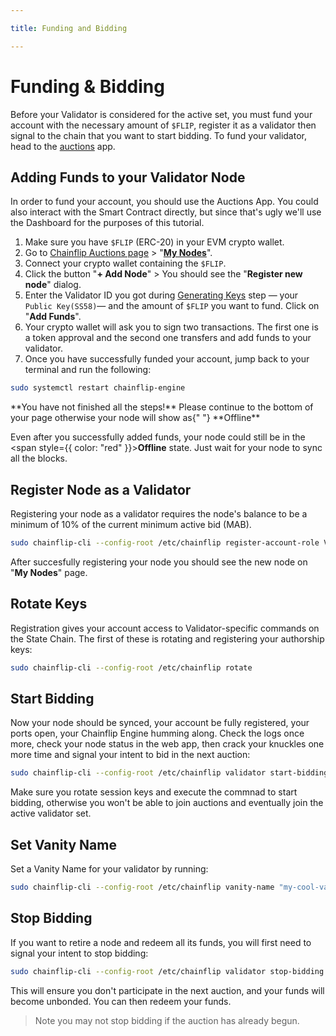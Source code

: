```yaml
---

title: Funding and Bidding

---
```



# Funding & Bidding

Before your Validator is considered for the active set, you must fund your account with the necessary amount of `$FLIP`, register it as a validator then signal to the chain that you want to start bidding.
To fund your validator, head to the [auctions](https://auctions.chainflip.io/) app.

## Adding Funds to your Validator Node

In order to fund your account, you should use the Auctions App. You could also interact with the Smart Contract directly, but since that's ugly we'll use the Dashboard for the purposes of this tutorial.

1. Make sure you have `$FLIP` (ERC-20) in your EVM crypto wallet.
2. Go to [Chainflip Auctions page](https://auctions.chainflip.io/) > "[**My Nodes**](https://auctions.chainflip.io/nodes)".
3. Connect your crypto wallet containing the `$FLIP`.
4. Click the button "**+ Add Node**" > You should see the "**Register new node**" dialog.
5. Enter the Validator ID you got during [Generating Keys](../validator-setup/keys.md) step — your `Public Key(SS58)`— and the amount of `$FLIP` you want to fund. Click on "**Add Funds**".
6. Your crypto wallet will ask you to sign two transactions. The first one is a token approval and the second one transfers and add funds to your validator.
7. Once you have successfully funded your account, jump back to your terminal and run the following:

```bash copy
sudo systemctl restart chainflip-engine
```

<Callout type="warning">
  **You have not finished all the steps!** Please continue to the bottom of your
  page otherwise your node will show as{" "}
  <span style={{ color: "red" }}>**Offline**</span>
</Callout>

Even after you successfully added funds, your node could still be in the <span style={{ color: "red" }}>**Offline**</span> state. Just wait for your node
to sync all the blocks.

## Register Node as a Validator

Registering your node as a validator requires the node's balance to be a minimum of 10% of the current minimum active bid (MAB).

```bash copy
sudo chainflip-cli --config-root /etc/chainflip register-account-role Validator
```

After succesfully registering your node you should see the new node on "**My Nodes**" page.

## Rotate Keys

Registration gives your account access to Validator-specific commands on the State Chain. The first of these is rotating and registering your authorship keys:

```bash copy
sudo chainflip-cli --config-root /etc/chainflip rotate
```

## Start Bidding

Now your node should be synced, your account be fully registered, your ports open, your Chainflip Engine humming along. Check the logs once more, check your node status in the web app, then crack your knuckles one more time and signal your intent to bid in the next auction:

```bash copy
sudo chainflip-cli --config-root /etc/chainflip validator start-bidding
```

<Callout type="warning">
Make sure you rotate session keys and execute the commnad to start bidding, otherwise you won't be able to join auctions and eventually join the active validator set.
</Callout>

## Set Vanity Name

Set a Vanity Name for your validator by running:

```bash copy
sudo chainflip-cli --config-root /etc/chainflip vanity-name "my-cool-validator 😎"
```

## Stop Bidding

If you want to retire a node and redeem all its funds, you will first need to signal your intent to stop bidding:

```bash copy
sudo chainflip-cli --config-root /etc/chainflip validator stop-bidding
```

This will ensure you don't participate in the next auction, and your funds will become unbonded. You can then redeem your funds.

> Note you may not stop bidding if the auction has already begun.
